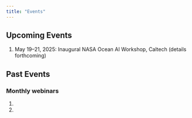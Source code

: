 ---
title: "Events"
---

## Upcoming Events

1. May 19–21, 2025: Inaugural NASA Ocean AI Workshop, Caltech (details forthcoming)

## Past Events

### Monthly webinars

1. 
1. 